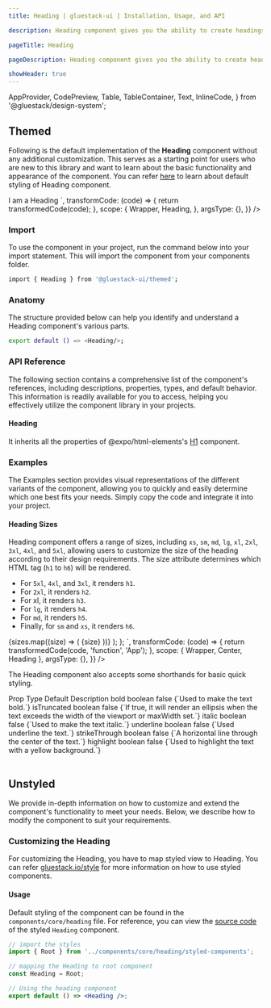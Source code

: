 ```yaml
---
title: Heading | gluestack-ui | Installation, Usage, and API

description: Heading component gives you the ability to create headings for your page with different sizes and symantics from h1 to h6.

pageTitle: Heading

pageDescription: Heading component gives you the ability to create headings for your page with different sizes and symantics from h1 to h6.

showHeader: true
---
```



<Meta title="components/Typography/Heading" />

  AppProvider,
  CodePreview,
  Table,
  TableContainer,
  Text,
  InlineCode,
} from '@gluestack/design-system';


## Themed

Following is the default implementation of the **Heading** component without any additional customization. This serves as a starting point for users who are new to this library and want to learn about the basic functionality and appearance of the component. You can refer [here](https://github.com/gluestack/gluestack-ui/tree/main/packages/themed/src/components/Heading/styled-components) to learn about default styling of Heading component.

<AppProvider>
  <CodePreview
    showComponentRenderer={true}
    showArgsController={false}
    metaData={{
      code: `
        <Heading>I am a Heading</Heading>
      `,
      transformCode: (code) => {
        return transformedCode(code);
      },
      scope: {
        Wrapper,
        Heading,
      },
      argsType: {},
    }}
  />
</AppProvider>

<br />

### Import

To use the component in your project, run the command below into your import statement. This will import the component from your components folder.

```bash
import { Heading } from '@gluestack-ui/themed';
```

### Anatomy

The structure provided below can help you identify and understand a Heading component's various parts.

```bash
export default () => <Heading/>;
```

### API Reference

The following section contains a comprehensive list of the component's references, including descriptions, properties, types, and default behavior. This information is readily available for you to access, helping you effectively utilize the component library in your projects.

#### Heading

It inherits all the properties of @expo/html-elements's [H1](https://github.com/expo/expo/tree/main/packages/html-elements) component.

### Examples

The Examples section provides visual representations of the different variants of the component, allowing you to quickly and easily determine which one best fits your needs. Simply copy the code and integrate it into your project.

#### Heading Sizes

Heading component offers a range of sizes, including `xs`, `sm`, `md`, `lg`, `xl`, `2xl`, `3xl`, `4xl`, and `5xl`, allowing users to customize the size of the heading according to their design requirements. The size attribute determines which HTML tag (`h1` to `h6`) will be rendered.

- For `5xl`, `4xl`, and `3xl`, it renders `h1`.
- For `2xl`, it renders `h2`.
- For xl, it renders `h3`.
- For `lg`, it renders `h4`.
- For `md`, it renders `h5`.
- Finally, for `sm` and `xs`, it renders `h6`.

<AppProvider>
  <CodePreview
    _rendererWrapper={{ py: '$2.5' }}
    showComponentRenderer={true}
    showArgsController={false}
    metaData={{
      code: `
        function App() {
          const sizes = [
            'xs',
            'sm',
            'md',
            'lg',
            'xl',
            '2xl',
            '3xl',
            '4xl',
            '5xl',
          ];
          return (
              <Center>
                {sizes.map((size) => (
                  <Heading size={size}>{size}</Heading>
                ))}
              </Center>
          );
        };
      `,
      transformCode: (code) => {
        return transformedCode(code, 'function', 'App');
      },
      scope: { Wrapper, Center, Heading },
      argsType: {},
    }}
  />
</AppProvider>

The Heading component also accepts some shorthands for basic quick styling.

<AppProvider>
  <TableContainer>
    <Table>
      <Table.THead>
        <Table.TR>
          <Table.TH>
            <Table.TText>Prop</Table.TText>
          </Table.TH>
          <Table.TH>
            <Table.TText>Type</Table.TText>
          </Table.TH>
          <Table.TH>
            <Table.TText>Default</Table.TText>
          </Table.TH>
          <Table.TH>
            <Table.TText>Description</Table.TText>
          </Table.TH>
        </Table.TR>
      </Table.THead>
      <Table.TBody>
        <Table.TR>
          <Table.TD>
            <Table.TText>
              <InlineCode>bold</InlineCode>
            </Table.TText>
          </Table.TD>
          <Table.TD>
            <Table.TText>boolean</Table.TText>
          </Table.TD>
          <Table.TD>
            <Table.TText>false</Table.TText>
          </Table.TD>
          <Table.TD>
            <Table.TText>{`Used to make the text bold.`}</Table.TText>
          </Table.TD>
        </Table.TR>
        <Table.TR>
          <Table.TD>
            <Table.TText>
              <InlineCode>isTruncated</InlineCode>
            </Table.TText>
          </Table.TD>
          <Table.TD>
            <Table.TText>boolean</Table.TText>
          </Table.TD>
          <Table.TD>
            <Table.TText>false</Table.TText>
          </Table.TD>
          <Table.TD>
            <Table.TText>{`If true, it will render an ellipsis when the text exceeds the width of the viewport or maxWidth set.`}</Table.TText>
          </Table.TD>
        </Table.TR>
        <Table.TR>
          <Table.TD>
            <Table.TText>
              <InlineCode>italic</InlineCode>
            </Table.TText>
          </Table.TD>
          <Table.TD>
            <Table.TText>boolean</Table.TText>
          </Table.TD>
          <Table.TD>
            <Table.TText>false</Table.TText>
          </Table.TD>
          <Table.TD>
            <Table.TText>{`Used to make the text italic.`}</Table.TText>
          </Table.TD>
        </Table.TR>
        <Table.TR>
          <Table.TD>
            <Table.TText>
              <InlineCode>underline</InlineCode>
            </Table.TText>
          </Table.TD>
          <Table.TD>
            <Table.TText>boolean</Table.TText>
          </Table.TD>
          <Table.TD>
            <Table.TText>false</Table.TText>
          </Table.TD>
          <Table.TD>
            <Table.TText>{`Used underline the text.`}</Table.TText>
          </Table.TD>
        </Table.TR>
        <Table.TR>
          <Table.TD>
            <Table.TText>
              <InlineCode>strikeThrough</InlineCode>
            </Table.TText>
          </Table.TD>
          <Table.TD>
            <Table.TText>boolean</Table.TText>
          </Table.TD>
          <Table.TD>
            <Table.TText>false</Table.TText>
          </Table.TD>
          <Table.TD>
            <Table.TText>{`A horizontal line through the center of the text.`}</Table.TText>
          </Table.TD>
        </Table.TR>
        <Table.TR>
          <Table.TD>
            <Table.TText>
              <InlineCode>highlight</InlineCode>
            </Table.TText>
          </Table.TD>
          <Table.TD>
            <Table.TText>boolean</Table.TText>
          </Table.TD>
          <Table.TD>
            <Table.TText>false</Table.TText>
          </Table.TD>
          <Table.TD>
            <Table.TText>{`Used to highlight the text with a yellow background.`}</Table.TText>
          </Table.TD>
        </Table.TR>
      </Table.TBody>
    </Table>
  </TableContainer>
</AppProvider>

## Unstyled

We provide in-depth information on how to customize and extend the component's functionality to meet your needs. Below, we describe how to modify the component to suit your requirements.

### Customizing the Heading

For customizing the Heading, you have to map styled view to Heading. You can refer [gluestack.io/style](/style) for more information on how to use styled components.

#### Usage

Default styling of the component can be found in the `components/core/heading` file. For reference, you can view the [source code](https://github.com/gluestack/gluestack-ui/blob/main/packages/themed/src/components/Heading) of the styled `Heading` component.

```jsx
// import the styles
import { Root } from '../components/core/heading/styled-components';

// mapping the Heading to root component
const Heading = Root;

// Using the heading component
export default () => <Heading />;
```
